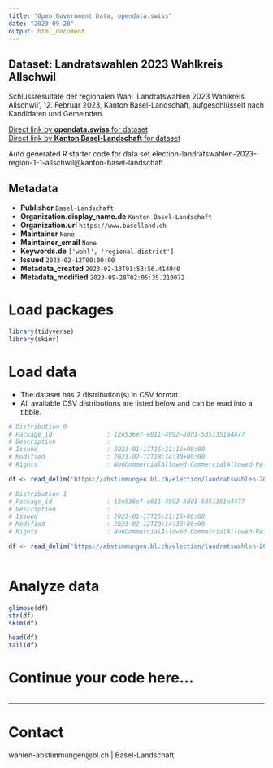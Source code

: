 ```yaml
---
title: "Open Government Data, opendata.swiss"
date: "2023-09-28"
output: html_document
---
```


## Dataset: Landratswahlen 2023 Wahlkreis Allschwil

Schlussresultate der regionalen Wahl 'Landratswahlen 2023 Wahlkreis Allschwil', 12. Februar 2023, Kanton Basel-Landschaft, aufgeschlüsselt nach Kandidaten und Gemeinden.

[Direct link by **opendata.swiss** for dataset](https://opendata.swiss/de/dataset/landratswahlen-2023-wahlkreis-allschwil)<br>
[Direct link by **Kanton Basel-Landschaft** for dataset](https://abstimmungen.bl.ch/election/landratswahlen-2023-region-1-1-allschwil/data)

Auto generated R starter code for data set election-landratswahlen-2023-region-1-1-allschwil@kanton-basel-landschaft.

## Metadata

- **Publisher** `Basel-Landschaft`
- **Organization.display_name.de** `Kanton Basel-Landschaft`
- **Organization.url** `https://www.baselland.ch`
- **Maintainer** `None`
- **Maintainer_email** `None`
- **Keywords.de** `['wahl', 'regional-district']`
- **Issued** `2023-02-12T00:00:00`
- **Metadata_created** `2023-02-13T01:53:56.414040`
- **Metadata_modified** `2023-09-28T02:05:35.210072`


# Load packages

```r

library(tidyverse)
library(skimr)

```

# Load data

-   The dataset has 2 distribution(s) in CSV format.
-   All available CSV distributions are listed below and can be read into a tibble.

```r

# Distribution 0
# Package_id               : 12e536e7-e011-4992-8dd1-5351351a4477
# Description              : 
# Issued                   : 2023-01-17T15:21:16+00:00
# Modified                 : 2023-02-12T18:14:30+00:00
# Rights                   : NonCommercialAllowed-CommercialAllowed-ReferenceRequired

df <- read_delim('https://abstimmungen.bl.ch/election/landratswahlen-2023-region-1-1-allschwil/data-csv')

# Distribution 1
# Package_id               : 12e536e7-e011-4992-8dd1-5351351a4477
# Description              : 
# Issued                   : 2023-01-17T15:21:16+00:00
# Modified                 : 2023-02-12T18:14:30+00:00
# Rights                   : NonCommercialAllowed-CommercialAllowed-ReferenceRequired

df <- read_delim('https://abstimmungen.bl.ch/election/landratswahlen-2023-region-1-1-allschwil/data-parties-csv')



```

# Analyze data

```r

glimpse(df)
str(df)
skim(df)

head(df)
tail(df)

```

# Continue your code here...

```r

```

------------------------------------------------------------------------

# Contact

wahlen-abstimmungen@bl.ch | Basel-Landschaft

